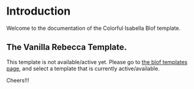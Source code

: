 # Introduction
 
Welcome to the documentation of the Colorful Isabella Blof template.

## The Vanilla Rebecca Template.

This template is not available/active yet. Please go to [the blof templates page](https://blof.dev/templates), and select 
a template that is currently active/available.

Cheers!!!


